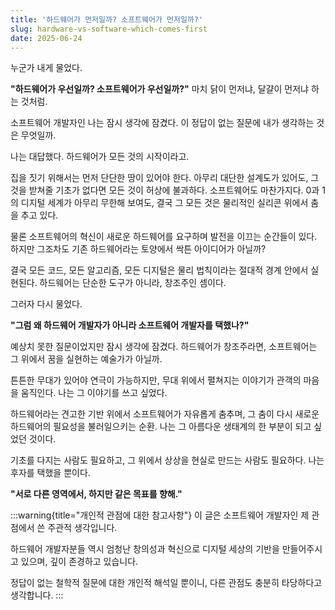 ```yaml
---
title: '하드웨어가 먼저일까? 소프트웨어가 먼저일까?'
slug: hardware-vs-software-which-comes-first
date: 2025-06-24
---
```


누군가 내게 물었다.

**"하드웨어가 우선일까? 소프트웨어가 우선일까?"**
마치 닭이 먼저냐, 달걀이 먼저냐 하는 것처럼.

소프트웨어 개발자인 나는 잠시 생각에 잠겼다.
이 정답이 없는 질문에 내가 생각하는 것은 무엇일까.

나는 대답했다.
하드웨어가 모든 것의 시작이라고.

집을 짓기 위해서는 먼저 단단한 땅이 있어야 한다.
아무리 대단한 설계도가 있어도, 그것을 받쳐줄 기초가 없다면 모든 것이 허상에 불과하다.
소프트웨어도 마찬가지다.
0과 1의 디지털 세계가 아무리 무한해 보여도, 결국 그 모든 것은 물리적인 실리콘 위에서 춤을 추고 있다.

물론 소프트웨어의 혁신이 새로운 하드웨어를 요구하며 발전을 이끄는 순간들이 있다.
하지만 그조차도 기존 하드웨어라는 토양에서 싹튼 아이디어가 아닐까?

결국 모든 코드, 모든 알고리즘, 모든 디지털은 물리 법칙이라는 절대적 경계 안에서 실현된다.
하드웨어는 단순한 도구가 아니라, 창조주인 셈이다.

그러자 다시 물었다.

**"그럼 왜 하드웨어 개발자가 아니라 소프트웨어 개발자를 택했나?"**

예상치 못한 질문이었지만 잠시 생각에 잠겼다.
하드웨어가 창조주라면, 소프트웨어는 그 위에서 꿈을 실현하는 예술가가 아닐까.

튼튼한 무대가 있어야 연극이 가능하지만,
무대 위에서 펼쳐지는 이야기가 관객의 마음을 움직인다.
나는 그 이야기를 쓰고 싶었다.

하드웨어라는 견고한 기반 위에서 소프트웨어가 자유롭게 춤추며,
그 춤이 다시 새로운 하드웨어의 필요성을 불러일으키는 순환.
나는 그 아름다운 생태계의 한 부분이 되고 싶었던 것이다.

기초를 다지는 사람도 필요하고, 그 위에서 상상을 현실로 만드는 사람도 필요하다.
나는 후자를 택했을 뿐이다.

**"서로 다른 영역에서, 하지만 같은 목표를 향해."**

:::warning{title="개인적 관점에 대한 참고사항"}
이 글은 소프트웨어 개발자인 제 관점에서 쓴 주관적 생각입니다.

하드웨어 개발자분들 역시 엄청난 창의성과 혁신으로 디지털 세상의 기반을 만들어주시고 있으며, 깊이 존경하고 있습니다.

정답이 없는 철학적 질문에 대한 개인적 해석일 뿐이니, 다른 관점도 충분히 타당하다고 생각합니다.
:::
